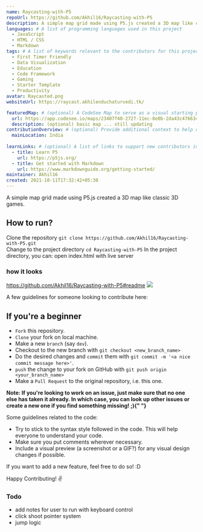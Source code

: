 ```yaml
---
name: Raycasting-with-P5
repoUrl: https://github.com/Akhil16/Raycasting-with-P5
description: A simple map grid made using P5.js created a 3D map like classic 3D games.
languages: # A list of programming languages used in this project
  - JavaScript
  - HTML / CSS
  - Markdown
tags: # A list of keywords relevant to the contributors for this project
  - First Timer Friendly
  - Data Visualization
  - Education
  - Code Framework
  - Gaming
  - Starter Template
  - Productivity
avatar: Raycasted.png
websiteUrl: https://raycast.akhilenduchaturvedi.tk/

featuredMap: # (optional) A CodeSee Map to serve as a visual starting point for contributors
  url: https://app.codesee.io/maps/23407f40-2727-11ec-8e0b-2da43c476634
  description: (optional) basic map ... still updating
contributionOverview: # (optional) Provide additional context to help contributors match well with your project
  mainLocation: India
  
learnLinks: # (optional) A list of links to support new contributors in learning about your project and tech stack and culture / community
  - title: Learn P5
    url: https://p5js.org/
  - title: Get started with Markdown
    url: https://www.markdownguide.org/getting-started/
maintainer: Akhil16
created: 2021-10-11T17:32:42+05:30
---
```



<Overview>

A simple map grid made using P5.js created a 3D map like classic 3D games.

## How to run?

Clone the repository
`git clone https://github.com/Akhil16/Raycasting-with-P5.git`<br/>
Change to the project directory
`cd Raycasting-with-P5`
In the project directory, you can:
 open index.html with live server

### how it looks 
https://github.com/Akhil16/Raycasting-with-P5#readme
![](https://raw.githubusercontent.com/Akhil16/Raycasting-with-P5/master/Raycasted.gif)

</Overview>

<Contributing>

A few guidelines for someone looking to contribute here:

## If you're a beginner

- `Fork` this repository.
- `Clone` your fork on local machine.
- Make a new `branch` (say `dev`).
- Checkout to the new branch with `git checkout <new_branch_name>`
- Do the desired changes and `commit` them with `git commit -m '<a nice commit message here>'`.
- `push` the change to your fork on GitHub with `git push origin <your_branch_name>`
- Make a `Pull Request` to the original repository, i.e. this one.

<b>
  Note: If you're looking to work on an issue, just make sure that no one else
  has taken it already. In which case, you can look up other issues or create a
  new one if you find something missing! ;){" "}
</b>

Some guidelines related to the code:

- Try to stick to the syntax style followed in the code. This will help everyone to understand your code.
- Make sure you put comments wherever necessary.
- Include a visual preview (a screenshot or a GIF?) for any visual design changes if possible.

If you want to add a new feature, feel free to do so! :D

Happy Contributing! :v:



### Todo
 - add notes for user to run with keyboard control
 - click shoot pointer system
 - jump logic

</Contributing>


